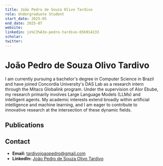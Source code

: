 ```yaml
---
title: João Pedro de Souza Olivo Tardivo
role: Undergraduate Student
start_date: 2025-05
end_date: 2025-07
website:
linkedin: jo%C3%A3o-pedro-tardivo-65b914133
scholar: 
twitter: 
---
```


# João Pedro de Souza Olivo Tardivo

I am currently pursuing a bachelor's degree in Computer Science in Brazil and have joined Concordia University's DAS Lab as a research intern through the Mitacs Globalink program. Under the supervision of Alor Ebube, my research primarily involves Large Language Models (LLMs) and intelligent agents. My academic interests extend broadly within artificial intelligence and machine learning, and I am eager to contribute to innovative research at the intersection of these dynamic fields.

## Publications


<AuthorPublications firstname="João" lastname="Tardivo" />


## Contact
- **Email:** tardivojoaopedro@gmail.com
- **LinkedIn:** [João Pedro de Souza Olivo Tardivo](https://www.linkedin.com/in/jo%C3%A3o-pedro-tardivo-65b914133/)
